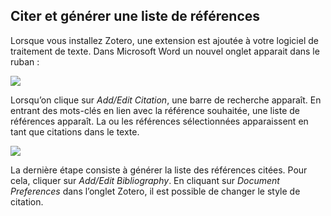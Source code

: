 ## Citer et générer une liste de références

Lorsque vous installez Zotero, une extension est ajoutée à votre logiciel de traitement de texte. Dans Microsoft Word un nouvel onglet apparait dans le ruban :

![](figs/zotero_onlget_word.png)

Lorsqu’on clique sur *Add/Edit Citation*, une barre de recherche apparaît. En entrant des mots-clés en lien avec la référence souhaitée, une liste de références apparaît. La ou les références sélectionnées apparaissent en tant que citations dans le texte.

![](figs/zotero_citation.png)

La dernière étape consiste à générer la liste des références citées. Pour cela, cliquer sur *Add/Edit Bibliography*. En cliquant sur *Document Preferences* dans l’onglet Zotero, il est possible de changer le style de citation.